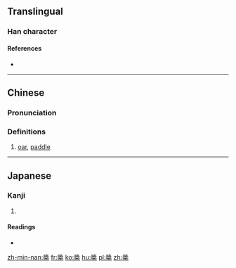 {{also|桨}}
==Translingual==

===Han character===
{{Han char|rn=75|rad=木|as=11|sn=15|four=2790<sub>4</sub>|canj=女戈木 (VID), X女戈木 (XVID)}}

====References====
* {{Han ref|kx=0547.210|dkj=15378|dj=0935.180|hdz=21285.100|uh=69F3|ud=27123|bh=BCD5|bd=48341}}

----

==Chinese==
{{zh-forms|s=桨}}

===Pronunciation===
{{zh-pron
|m=jiǎng
|c=zoeng2
|h=pfs=
|md=
|mn=chiúⁿ
|w=2tsian
|mc=y
|oc=y
|cat=n
}}

===Definitions===
{{zh-hanzi}}

# [[oar]], [[paddle]]

----

==Japanese==

===Kanji===
{{ja-kanji|grade=|rs=木11}}

# {{defn|lang=ja|sort=木11}}

====Readings====
* {{ja-readings|on=[[しょう]] (shō), [[そう]] (sō)|kun=[[かじ]] (kaji)}}

[[zh-min-nan:槳]]
[[fr:槳]]
[[ko:槳]]
[[hu:槳]]
[[pl:槳]]
[[zh:槳]]